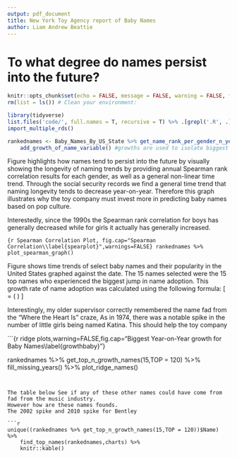 ```yaml
---
output: pdf_document
title: New York Toy Agency report of Baby Names
author: Liam Andrew Beattie 
---
```


# To what degree do names persist into the future?


```r
knitr::opts_chunk$set(echo = FALSE, message = FALSE, warning = FALSE, fig.width = 6, fig.height = 5, fig.pos="H", fig.pos = 'H')
rm(list = ls()) # Clean your environment:

library(tidyverse)
list.files('code/', full.names = T, recursive = T) %>% .[grepl('.R', .)] %>% as.list() %>% walk(~source(.))
import_multiple_rds()
```

```r
rankednames <- Baby_Names_By_US_State %>% get_name_rank_per_gender_n_year() %>% #ranking baby names to compute spearman correlation,Rankings are done on all names of that year, per gender.
    add_growth_of_name_variable() #growths are used to isolate biggest growths year on year
```

Figure \ref{spearplot} highlights how names tend to persist into the future by visually showing the longevity of naming trends by providing annual Spearman rank correlation results for each gender, as well as a general non-linear time trend. Through the social security records we find a general time trend that naming longevity tends to decrease year-on-year. Therefore this graph illustrates why the toy company must invest more in predicting baby names based on pop culture.  

Interestedly, since the 1990s the Spearman rank correlation for boys has generally decreased while for girls it actually has generally increased.


```{r Spearman Correlation Plot, fig.cap="Spearman Correlation\\label{spearplot}",warnings=FALSE}
rankednames %>%    plot_spearman_graph()
```


Figure \ref{growthbaby} shows time trends of select baby names and their popularity in the United States graphed against the date. The 15 names selected were the 15 top names who experienced the biggest jump in name adoption. This growth rate of name adoption was calculated using the following formula:
\[
\text{Growth Rate} = \left( \frac{\text{Total Count}_{\text{current}} - \text{Total Count}_{\text{previous}}}{\text{Total Count}_{\text{previous}}} \right) \times 100
\]

Interestingly, my older supervisor correctly remembered the name fad from the "Where the Heart Is" craze, As in 1974, there was a notable spike in the number of little girls being named Katina. This should help the toy company 





```{r ridge plots,warning=FALSE,fig.cap="Biggest Year-on-Year growth for Baby Names\\label{growthbaby}"}

rankednames %>%
    get_top_n_growth_names(15,TOP = 120) %>% 
    fill_missing_years() %>% 
    plot_ridge_names()
    

```


The table below See if any of these other names could have come from fad from the music industry. 
However how are these names founds. 
The 2002 spike and 2010 spike for Bentley 

```r
unique((rankednames %>% get_top_n_growth_names(15,TOP = 120))$Name) %>% 
    find_top_names(rankednames,charts) %>% 
    knitr::kable()
```







